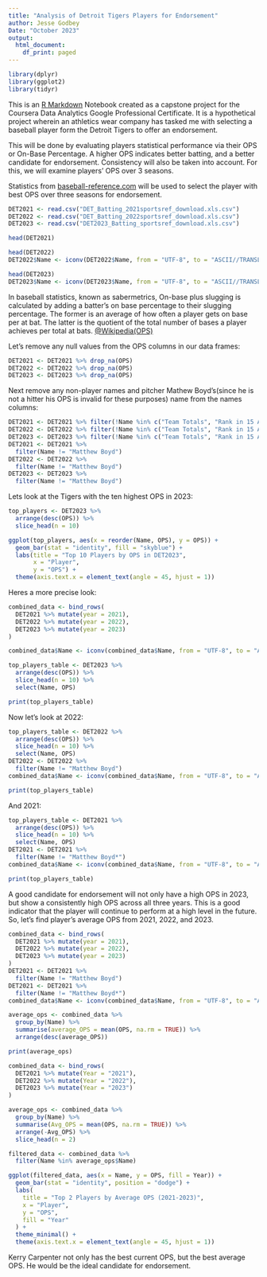 ---
title: "Analysis of Detroit Tigers Players for Endorsement"
author: Jesse Godbey
Date: "October 2023"
output:
  html_document:
    df_print: paged
---
```{r}
library(dplyr)
library(ggplot2)
library(tidyr)
```


This is an [R Markdown](http://rmarkdown.rstudio.com) Notebook created as a capstone project for the Coursera Data Analytics Google Professional Certificate. It is a hypothetical project wherein an athletics wear company has tasked me with selecting a baseball player form the Detroit Tigers to offer an endorsement. 

This will be done by evaluating players statistical performance via their OPS or On-Base Percentage. A higher OPS indicates better batting, and a better candidate for endorsement. Consistency will also be taken into account. For this, we will examine players' OPS over 3 seasons. 

Statistics from [baseball-reference.com](https://www.baseball-reference.com/) will be used to select the player with best OPS over three seasons for endorsement.

```{r}
DET2021 <- read.csv("DET_Batting_2021sportsref_download.xls.csv")
DET2022 <- read.csv("DET_Batting_2022sportsref_download.xls.csv")
DET2023 <- read.csv("DET2023_Batting_sportsref_download.xls.csv")
```
```{r}
head(DET2021)
```
```{r}
head(DET2022)
DET2022$Name <- iconv(DET2022$Name, from = "UTF-8", to = "ASCII//TRANSLIT")

```
```{r}
head(DET2023)
DET2023$Name <- iconv(DET2023$Name, from = "UTF-8", to = "ASCII//TRANSLIT")
```
In baseball statistics, known as sabermetrics, On-base plus slugging is calculated by adding a batter's on base percentage to their slugging percentage. The former is an average of how often a player gets on base per at bat. The latter is the quotient of the total number of bases a player achieves per total at bats. [@Wikipedia(OPS)](https://en.wikipedia.org/wiki/On-base_plus_slugging) 

Let's remove any null values from the OPS columns in our data frames: 
```{r}
DET2021 <- DET2021 %>% drop_na(OPS)
DET2022 <- DET2022 %>% drop_na(OPS)
DET2023 <- DET2023 %>% drop_na(OPS)
```
Next remove any non-player names and pitcher Mathew Boyd's(since he is not a hitter his OPS is invalid for these purposes) name from the names columns:
```{r}
DET2021 <- DET2021 %>% filter(!Name %in% c("Team Totals", "Rank in 15 AL teams", "Non-Pitcher Totals", "Pitcher Totals"))
DET2022 <- DET2022 %>% filter(!Name %in% c("Team Totals", "Rank in 15 AL teams", "Non-Pitcher Totals", "Pitcher Totals"))
DET2023 <- DET2023 %>% filter(!Name %in% c("Team Totals", "Rank in 15 AL teams", "Non-Pitcher Totals", "Pitcher Totals"))
DET2021 <- DET2021 %>%
  filter(Name != "Matthew Boyd")
DET2022 <- DET2022 %>%
  filter(Name != "Matthew Boyd")
DET2023 <- DET2023 %>%
  filter(Name != "Matthew Boyd")
```


Lets look at the Tigers with the ten highest OPS in 2023:



```{r}
top_players <- DET2023 %>%
  arrange(desc(OPS)) %>%
  slice_head(n = 10)

ggplot(top_players, aes(x = reorder(Name, OPS), y = OPS)) +
  geom_bar(stat = "identity", fill = "skyblue") +
  labs(title = "Top 10 Players by OPS in DET2023",
       x = "Player",
       y = "OPS") +
  theme(axis.text.x = element_text(angle = 45, hjust = 1))
```


Heres a more precise look:
```{r}
combined_data <- bind_rows(
  DET2021 %>% mutate(year = 2021),
  DET2022 %>% mutate(year = 2022),
  DET2023 %>% mutate(year = 2023)
)

combined_data$Name <- iconv(combined_data$Name, from = "UTF-8", to = "ASCII//TRANSLIT")

top_players_table <- DET2023 %>%
  arrange(desc(OPS)) %>%
  slice_head(n = 10) %>%
  select(Name, OPS)

print(top_players_table)

```
Now let's look at 2022:
```{r}
top_players_table <- DET2022 %>%
  arrange(desc(OPS)) %>%
  slice_head(n = 10) %>%
  select(Name, OPS)
DET2022 <- DET2022 %>%
  filter(Name != "Matthew Boyd")
combined_data$Name <- iconv(combined_data$Name, from = "UTF-8", to = "ASCII//TRANSLIT")

print(top_players_table)
```
And 2021:
```{r}
top_players_table <- DET2021 %>%
  arrange(desc(OPS)) %>%
  slice_head(n = 10) %>%
  select(Name, OPS)
DET2021 <- DET2021 %>%
  filter(Name != "Matthew Boyd*")
combined_data$Name <- iconv(combined_data$Name, from = "UTF-8", to = "ASCII//TRANSLIT")

print(top_players_table)
```
A good candidate for endorsement will not only have a high OPS in 2023, but show a consistently high OPS across all three years. This is a good indicator that the player will continue to perform at a high level in the future. So, let's find player's average OPS from 2021, 2022, and 2023.
```{r}

combined_data <- bind_rows(
  DET2021 %>% mutate(year = 2021),
  DET2022 %>% mutate(year = 2022),
  DET2023 %>% mutate(year = 2023)
)
DET2021 <- DET2021 %>%
  filter(Name != "Matthew Boyd")
DET2021 <- DET2021 %>%
  filter(Name != "Matthew Boyd*")
combined_data$Name <- iconv(combined_data$Name, from = "UTF-8", to = "ASCII//TRANSLIT")

average_ops <- combined_data %>%
  group_by(Name) %>%
  summarise(average_OPS = mean(OPS, na.rm = TRUE)) %>%
  arrange(desc(average_OPS))

print(average_ops)

```
```{r}
combined_data <- bind_rows(
  DET2021 %>% mutate(Year = "2021"),
  DET2022 %>% mutate(Year = "2022"),
  DET2023 %>% mutate(Year = "2023")
)

average_ops <- combined_data %>%
  group_by(Name) %>%
  summarise(Avg_OPS = mean(OPS, na.rm = TRUE)) %>%
  arrange(-Avg_OPS) %>%
  slice_head(n = 2)

filtered_data <- combined_data %>%
  filter(Name %in% average_ops$Name)

ggplot(filtered_data, aes(x = Name, y = OPS, fill = Year)) +
  geom_bar(stat = "identity", position = "dodge") +
  labs(
    title = "Top 2 Players by Average OPS (2021-2023)",
    x = "Player",
    y = "OPS",
    fill = "Year"
  ) +
  theme_minimal() +
  theme(axis.text.x = element_text(angle = 45, hjust = 1))

```

Kerry Carpenter not only has the best current OPS, but the best average OPS. He would be the ideal candidate for endorsement. 

